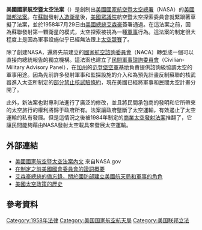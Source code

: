 {{wikisource|美國國家航空暨太空法案}}

'''美國國家航空暨太空法案'''（{{lang-en|National Aeronautics and Space Act}}）是創制出[[美國國家航空暨太空總署|美國國家航空暨太空總署]]（NASA）的[[美國法律|美國聯邦法案]]。在[[蘇聯|蘇聯]]發射[[人造衛星|人造衛星]]後，[[美國眾議院|美國眾議院]]航空暨太空探索委員會﻿就緊跟著草擬了法案，並於1958年7月29日由[[美國總統|美國總統]][[艾森豪|艾森豪]]簽署通過。在這法案之前，因為蘇聯發射第一顆衛星的模式，太空探索被視為一種[[軍事|軍事]]行為。這法案的制定很大程度上是因為軍事設施似乎已經無法跟上[[太空競賽|太空競賽]]了。

除了創建NASA，還將先前建立的[[國家航空諮詢委員會|國家航空諮詢委員會]]（NACA）轉型成一個可以直接向總統報告的獨立機構。這法案也建立了[[民間軍事諮詢委員會|民間軍事諮詢委員會]]（Civilian-Military Advisory Panel），在[[加州|加州]]的[[范登堡空軍基地|范登堡空軍基地]]負責提供諮詢級協調太空的軍事用途。因為先前許多發射軍事和監探設施的介入和為預先計畫反制蘇聯的核武器進入太空所制定的[[部分禁止核試驗條約|部分禁止核試驗條約]]，現在美國已經將軍事和民間太空計畫分開了。

此外，新法案也對專利法進行了廣泛的修改，並且將民間承包商的發明和它所帶來的太空旅行的權利將歸于政府所有。法案讓政府壟斷了太空運輸，有效遏止了太空運輸的私有發展。但是這情況之後被1984年制定的[[商業太空發射法案|商業太空發射法案]]推翻了，它讓民間能夠藉由NASA發射太空載具來發展太空運輸。

==外部連結==
*[http://www.nasa.gov/offices/ogc/about/space_act1.html 美國國家航空暨太空法案內文] {{WebCite|url=https://www.webcitation.org/6FKlHJ46X?url=http://www.nasa.gov/offices/ogc/about/space_act1.html |date=20130323130931 |dateformat=iso }}來自NASA.gov
*[http://www.worldcatlibraries.org/wcpa/ow/19f90a4ad301971ca19afeb4da09e526.html 在制定之前美國國會委員會的證詞概要] {{Wayback|url=http://www.worldcatlibraries.org/wcpa/ow/19f90a4ad301971ca19afeb4da09e526.html |date=20080829155238 }}
*[https://web.archive.org/web/20060527000711/http://www.eisenhowermemorial.org/presidential-papers/second-term/documents/780.cfm 艾森豪總統的備忘錄，關於國防部建立美國航天局和軍事的角色]
*[http://www.nap.edu/html/streamlining_range/ch2.html 美國太空政策的歷史] {{Wayback|url=http://www.nap.edu/html/streamlining_range/ch2.html |date=20050228024553 }}

==參考資料==
{{Reflist}}
{{美国航空航天局太空计划}}
[[Category:1958年法律|Category:1958年法律]]
[[Category:美国国家航空航天局|Category:美国国家航空航天局]]
[[Category:美国联邦立法|Category:美国联邦立法]]